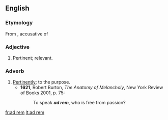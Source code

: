 ==English==

===Etymology===
From {{etyl|la|en}} {{term|ad||lang=la|to}} {{term|rem||lang=la}}, accusative of {{term|res||lang=la|matter}}

===Adjective===
{{en-adj|-}}

# Pertinent; relevant.

===Adverb===
{{en-adv|-}}

# [[pertinently|Pertinently]]; to the purpose.
#*'''1621''', Robert Burton, ''The Anatomy of Melancholy'', New York Review of Books 2001, p. 75:
#*:To speak '''''ad rem''''', who is free from passion?

[[fr:ad rem]]
[[lt:ad rem]]